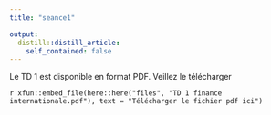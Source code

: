 ```yaml
---
title: "seance1"

output:
  distill::distill_article:
    self_contained: false
---
```


Le TD 1  est disponible en format PDF.
Veillez le télécharger  



<div class="contributor_org">

`r xfun::embed_file(here::here("files", "TD 1 finance internationale.pdf"), text = "Télécharger le fichier pdf ici")`
</div>

